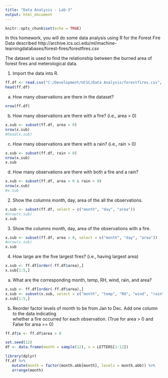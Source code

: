 ```yaml
---
title: "Data Analysis - Lab-3"
output: html_document
---
```


```r
knitr::opts_chunk$set(echo = TRUE)
```


In this homework, you will do some data analysis using R for the Forest Fire Data described
http://archive.ics.uci.edu/ml/machine-learningdatabases/forest-fires/forestfires.csv

The dataset is used to find the relationship between the burned area of forest fires and meterological data.

1. Import the data into R.

```r
ff.df <- read.csv("C:/Development/UCSC/Data Analysis/forestfires.csv", header = TRUE)
head(ff.df)
```

a. How many observations are there in the dataset?

```r
nrow(ff.df)
```

b. How many observations are there with a fire? 
(i.e.,	area > 0)

```r
x.sub <- subset(ff.df, area > 0)
nrow(x.sub)
#head(x.sub)
```

c. How many	observations are there with a rain?	
(i.e., rain > 0)

```r
x.sub <- subset(ff.df, rain > 0)
nrow(x.sub)
x.sub
```

d. How many	observations are there with both a fire and a	rain?	

```r
x.sub <- subset(ff.df, area > 0 & rain > 0)
nrow(x.sub)
#x.sub
```

2. Show	the columns	month, day, area of the all	the	observations.

```r
x.sub <- subset(ff.df, select = c("month", "day", "area"))
#nrow(x.sub)
x.sub
```

3. Show	the columns month, day, area of the observations with	a	fire.

```r
x.sub <- subset(ff.df, area > 0, select = c("month", "day", "area"))
#nrow(x.sub)
x.sub
```

4. How large are the five largest fires? (i.e., having largest area)

```r
x.sub <- ff.df[order(-ff.df$area),]
x.sub[1:5,]
```

a. What	are	the	corresponding	month, temp, RH, wind, rain, and area?

```r
x.sub <- ff.df[order(-ff.df$area),]
x.sub <- subset(x.sub, select = c("month", "temp", "RH", "wind", "rain", "area"))
x.sub[1:5,]
```

b. Reorder factor	levels of month	to be from Jan to Dec. Add one column to the data indicating	
whether	a	fire occurred	for each observation.	(True	for	area	> 0 and False	for	area == 0)

```r
ff.df$x <- ff.df$area > 0

set.seed(12)
df <- data.frame(month = sample(12), x = LETTERS[1:12])

library(dplyr)
ff.df %>% 
   mutate(month = factor(month.abb[month], levels = month.abb)) %>% 
   arrange(month)
```
